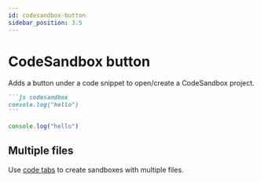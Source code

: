 ```yaml
---
id: codesandbox-button
sidebar_position: 3.5
---
```


# CodeSandbox button

Adds a button under a code snippet to open/create a CodeSandbox project.

````markdown
```js codesandbox
console.log("hello")
```
````

<BrowserWindow>


```js codesandbox
console.log("hello")
```

</BrowserWindow>

## Multiple files

Use [code tabs](./code-tabs) to create sandboxes with multiple files.